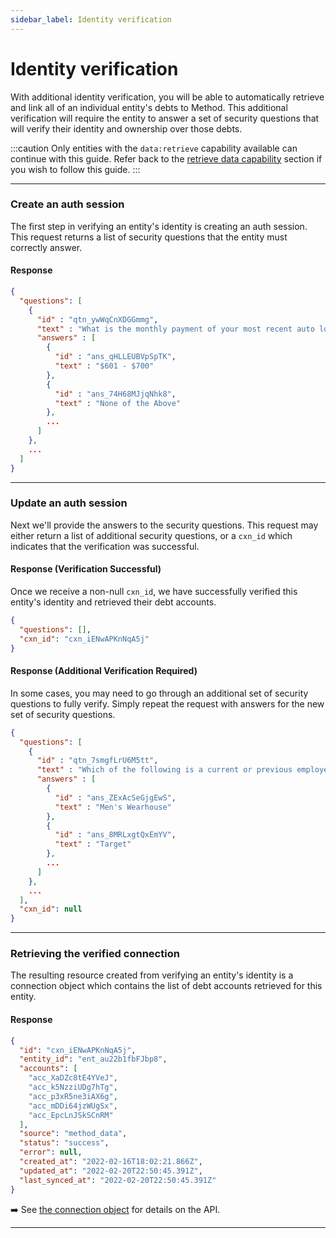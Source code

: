 ```yaml
---
sidebar_label: Identity verification
---
```



# Identity verification

With additional identity verification, you will be able to automatically retrieve
and link all of an individual entity's debts to Method. This additional verification
will require the entity to answer a set of security questions that will verify
their identity and ownership over those debts.

:::caution
Only entities with the `data:retrieve` capability available can continue
with this guide. Refer back to the [retrieve data capability](/guides/entities/capabilities#retrieve-data)
section if you wish to follow this guide.
:::

---

### Create an auth session
The first step in verifying an entity's identity is creating an auth session.
This request returns a list of security questions that the entity must
correctly answer.

<EntitiesCreateIndividualAuthSession />

#### Response
```json
{
  "questions": [
    {
      "id" : "qtn_ywWqCnXDGGmmg",
      "text" : "What is the monthly payment of your most recent auto loan or lease?",
      "answers" : [
        {
          "id" : "ans_qHLLEUBVpSpTK",
          "text" : "$601 - $700"
        },
        {
          "id" : "ans_74H68MJjqNhk8",
          "text" : "None of the Above"
        },
        ...
      ]
    },
    ...
  ]
}
```

---

### Update an auth session
Next we'll provide the answers to the security questions. This request
may either return a list of additional security questions, or a
`cxn_id` which indicates that the verification was successful.

<EntitiesUpdateIndividualAuthSession />

#### Response (Verification Successful)
Once we receive a non-null `cxn_id`, we have successfully verified this entity's
identity and retrieved their debt accounts.

```json
{
  "questions": [],
  "cxn_id": "cxn_iENwAPKnNqA5j"
}
```

#### Response (Additional Verification Required)
In some cases, you may need to go through an additional set of security questions to fully verify.
Simply repeat the request with answers for the new set of security questions.

```json
{
  "questions": [
    {
      "id" : "qtn_7smgfLrU6M5tt",
      "text" : "Which of the following is a current or previous employer?",
      "answers" : [
        {
          "id" : "ans_ZExAcSeGjgEwS",
          "text" : "Men's Wearhouse"
        },
        {
          "id" : "ans_8MRLxgtQxEmYV",
          "text" : "Target"
        },
        ...
      ]
    },
    ...
  ],
  "cxn_id": null
}
```

---

### Retrieving the verified connection
The resulting resource created from verifying an entity's identity is
a connection object which contains the list of debt accounts retrieved
for this entity.

<ConnectionsRetrieve />

#### Response
```json
{
  "id": "cxn_iENwAPKnNqA5j",
  "entity_id": "ent_au22b1fbFJbp8",
  "accounts": [
    "acc_XaDZc8tE4YVeJ",
    "acc_k5NzziUDg7hTg",
    "acc_p3xR5ne3iAX6g",
    "acc_mDDi64jzWUgSx",
    "acc_EpcLnJSkSCnRM"
  ],
  "source": "method_data",
  "status": "success",
  "error": null,
  "created_at": "2022-02-16T18:02:21.866Z",
  "updated_at": "2022-02-20T22:50:45.391Z",
  "last_synced_at": "2022-02-20T22:50:45.391Z"
}
```

➡️ See [the connection object](/api/core/connections/object) for details on the API.

---

